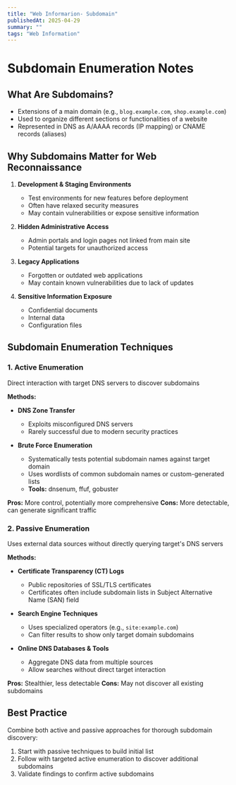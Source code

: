 ```yaml
---
title: "Web Informarion- Subdomain"
publishedAt: 2025-04-29
summary: ""
tags: "Web Information"
---
```


# Subdomain Enumeration Notes

## What Are Subdomains?
- Extensions of a main domain (e.g., `blog.example.com`, `shop.example.com`)
- Used to organize different sections or functionalities of a website
- Represented in DNS as A/AAAA records (IP mapping) or CNAME records (aliases)

## Why Subdomains Matter for Web Reconnaissance
1. **Development & Staging Environments**
   - Test environments for new features before deployment
   - Often have relaxed security measures
   - May contain vulnerabilities or expose sensitive information

2. **Hidden Administrative Access**
   - Admin portals and login pages not linked from main site
   - Potential targets for unauthorized access

3. **Legacy Applications**
   - Forgotten or outdated web applications
   - May contain known vulnerabilities due to lack of updates

4. **Sensitive Information Exposure**
   - Confidential documents
   - Internal data
   - Configuration files

## Subdomain Enumeration Techniques

### 1. Active Enumeration
Direct interaction with target DNS servers to discover subdomains

**Methods:**
- **DNS Zone Transfer**
  - Exploits misconfigured DNS servers
  - Rarely successful due to modern security practices
  
- **Brute Force Enumeration**
  - Systematically tests potential subdomain names against target domain
  - Uses wordlists of common subdomain names or custom-generated lists
  - **Tools:** dnsenum, ffuf, gobuster

**Pros:** More control, potentially more comprehensive
**Cons:** More detectable, can generate significant traffic

### 2. Passive Enumeration
Uses external data sources without directly querying target's DNS servers

**Methods:**
- **Certificate Transparency (CT) Logs**
  - Public repositories of SSL/TLS certificates
  - Certificates often include subdomain lists in Subject Alternative Name (SAN) field
  
- **Search Engine Techniques**
  - Uses specialized operators (e.g., `site:example.com`)
  - Can filter results to show only target domain subdomains
  
- **Online DNS Databases & Tools**
  - Aggregate DNS data from multiple sources
  - Allow searches without direct target interaction

**Pros:** Stealthier, less detectable
**Cons:** May not discover all existing subdomains

## Best Practice
Combine both active and passive approaches for thorough subdomain discovery:
1. Start with passive techniques to build initial list
2. Follow with targeted active enumeration to discover additional subdomains
3. Validate findings to confirm active subdomains